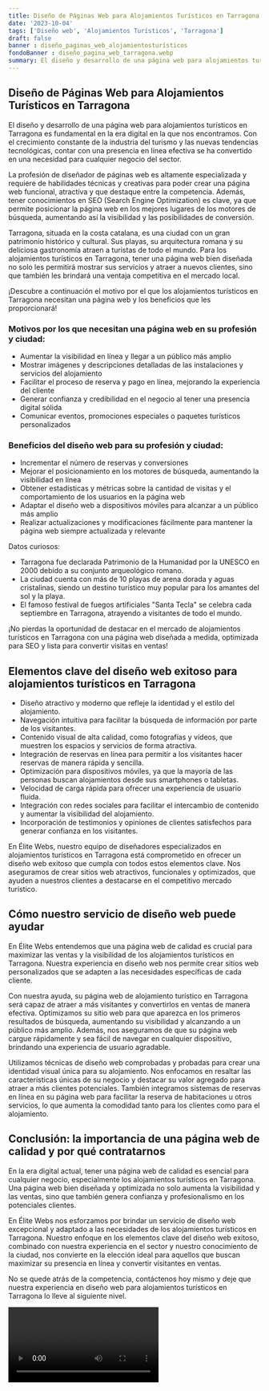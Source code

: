 ```yaml
---
title: Diseño de Páginas Web para Alojamientos Turísticos en Tarragona
date: '2023-10-04'
tags: ['Diseño web', 'Alojamientos Turísticos', 'Tarragona']
draft: false
banner : diseño_paginas_web_alojamientosturísticos
fondoBanner : diseño_pagina_web_tarragona.webp
summary: El diseño y desarrollo de una página web para alojamientos turísticos en Tarragona es fundamental en la era digital en la que nos encontramos. Con el crecimiento constante de la industria del turismo y las nuevas tendencias tecnológicas, contar con una presencia en línea efectiva se ha convertido en una necesidad para cualquier negocio del sector.
---
```


## Diseño de Páginas Web para Alojamientos Turísticos en Tarragona

El diseño y desarrollo de una página web para alojamientos turísticos en Tarragona es fundamental en la era digital en la que nos encontramos. Con el crecimiento constante de la industria del turismo y las nuevas tendencias tecnológicas, contar con una presencia en línea efectiva se ha convertido en una necesidad para cualquier negocio del sector.

La profesión de diseñador de páginas web es altamente especializada y requiere de habilidades técnicas y creativas para poder crear una página web funcional, atractiva y que destaque entre la competencia. Además, tener conocimientos en SEO (Search Engine Optimization) es clave, ya que permite posicionar la página web en los mejores lugares de los motores de búsqueda, aumentando así la visibilidad y las posibilidades de conversión.

Tarragona, situada en la costa catalana, es una ciudad con un gran patrimonio histórico y cultural. Sus playas, su arquitectura romana y su deliciosa gastronomía atraen a turistas de todo el mundo. Para los alojamientos turísticos en Tarragona, tener una página web bien diseñada no solo les permitirá mostrar sus servicios y atraer a nuevos clientes, sino que también les brindará una ventaja competitiva en el mercado local.

¡Descubre a continuación el motivo por el que los alojamientos turísticos en Tarragona necesitan una página web y los beneficios que les proporcionará!

### Motivos por los que necesitan una página web en su profesión y ciudad:

- Aumentar la visibilidad en línea y llegar a un público más amplio
- Mostrar imágenes y descripciones detalladas de las instalaciones y servicios del alojamiento
- Facilitar el proceso de reserva y pago en línea, mejorando la experiencia del cliente
- Generar confianza y credibilidad en el negocio al tener una presencia digital sólida
- Comunicar eventos, promociones especiales o paquetes turísticos personalizados

### Beneficios del diseño web para su profesión y ciudad:

- Incrementar el número de reservas y conversiones
- Mejorar el posicionamiento en los motores de búsqueda, aumentando la visibilidad en línea
- Obtener estadísticas y métricas sobre la cantidad de visitas y el comportamiento de los usuarios en la página web
- Adaptar el diseño web a dispositivos móviles para alcanzar a un público más amplio
- Realizar actualizaciones y modificaciones fácilmente para mantener la página web siempre actualizada y relevante

Datos curiosos:

- Tarragona fue declarada Patrimonio de la Humanidad por la UNESCO en 2000 debido a su conjunto arqueológico romano.
- La ciudad cuenta con más de 10 playas de arena dorada y aguas cristalinas, siendo un destino turístico muy popular para los amantes del sol y la playa.
- El famoso festival de fuegos artificiales "Santa Tecla" se celebra cada septiembre en Tarragona, atrayendo a visitantes de todo el mundo.

¡No pierdas la oportunidad de destacar en el mercado de alojamientos turísticos en Tarragona con una página web diseñada a medida, optimizada para SEO y lista para convertir visitas en ventas!

<GifSeo />

<Cta />

## Elementos clave del diseño web exitoso para alojamientos turísticos en Tarragona

- Diseño atractivo y moderno que refleje la identidad y el estilo del alojamiento.
- Navegación intuitiva para facilitar la búsqueda de información por parte de los visitantes.
- Contenido visual de alta calidad, como fotografías y vídeos, que muestren los espacios y servicios de forma atractiva.
- Integración de reservas en línea para permitir a los visitantes hacer reservas de manera rápida y sencilla.
- Optimización para dispositivos móviles, ya que la mayoría de las personas buscan alojamientos desde sus smartphones o tabletas.
- Velocidad de carga rápida para ofrecer una experiencia de usuario fluida.
- Integración con redes sociales para facilitar el intercambio de contenido y aumentar la visibilidad del alojamiento.
- Incorporación de testimonios y opiniones de clientes satisfechos para generar confianza en los visitantes.

En Élite Webs, nuestro equipo de diseñadores especializados en alojamientos turísticos en Tarragona está comprometido en ofrecer un diseño web exitoso que cumpla con todos estos elementos clave. Nos aseguramos de crear sitios web atractivos, funcionales y optimizados, que ayuden a nuestros clientes a destacarse en el competitivo mercado turístico.

## Cómo nuestro servicio de diseño web puede ayudar

En Élite Webs entendemos que una página web de calidad es crucial para maximizar las ventas y la visibilidad de los alojamientos turísticos en Tarragona. Nuestra experiencia en diseño web nos permite crear sitios web personalizados que se adapten a las necesidades específicas de cada cliente.

Con nuestra ayuda, su página web de alojamiento turístico en Tarragona será capaz de atraer a más visitantes y convertirlos en ventas de manera efectiva. Optimizamos su sitio web para que aparezca en los primeros resultados de búsqueda, aumentando su visibilidad y alcanzando a un público más amplio. Además, nos aseguramos de que su página web cargue rápidamente y sea fácil de navegar en cualquier dispositivo, brindando una experiencia de usuario agradable.

Utilizamos técnicas de diseño web comprobadas y probadas para crear una identidad visual única para su alojamiento. Nos enfocamos en resaltar las características únicas de su negocio y destacar su valor agregado para atraer a más clientes potenciales. También integramos sistemas de reservas en línea en su página web para facilitar la reserva de habitaciones u otros servicios, lo que aumenta la comodidad tanto para los clientes como para el alojamiento.

## Conclusión: la importancia de una página web de calidad y por qué contratarnos

En la era digital actual, tener una página web de calidad es esencial para cualquier negocio, especialmente los alojamientos turísticos en Tarragona. Una página web bien diseñada y optimizada no solo aumenta la visibilidad y las ventas, sino que también genera confianza y profesionalismo en los potenciales clientes.

En Élite Webs nos esforzamos por brindar un servicio de diseño web excepcional y adaptado a las necesidades de los alojamientos turísticos en Tarragona. Nuestro enfoque en los elementos clave del diseño web exitoso, combinado con nuestra experiencia en el sector y nuestro conocimiento de la ciudad, nos convierte en la elección ideal para aquellos que buscan maximizar su presencia en línea y convertir visitantes en ventas.

No se quede atrás de la competencia, contáctenos hoy mismo y deje que nuestra experiencia en diseño web para alojamientos turísticos en Tarragona lo lleve al siguiente nivel.

<Video />

<CtaBot job='Alojamientos Turísticos' city='Tarragona'/>

<Gmaps query='Tarragona+españa+maps' />